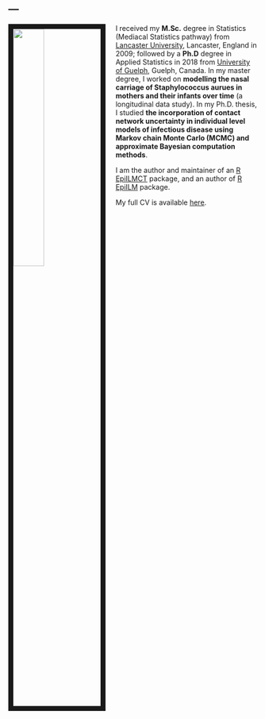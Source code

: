 ---
---

<link rel="stylesheet" href="styles.css" type="text/css">

<img src="images/waleed.jpg" style="width:35%; border:10px solid; margin-right: 20px" align="left">

I received my <strong>M.Sc.</strong> degree in Statistics (Mediacal Statistics pathway) from [Lancaster University](https://www.lancaster.ac.uk/maths/), Lancaster, England in 2009; followed by a <strong>Ph.D</strong> degree in Applied Statistics in 2018 from [University of Guelph](https://mathstat.uoguelph.ca/), Guelph, Canada. In my master degree, I worked on <strong>modelling the nasal carriage of Staphylococcus aurues in mothers and their infants over time</strong> (a longitudinal data study). In my Ph.D. thesis, I studied <strong>the incorporation of contact network uncertainty in individual level models of infectious disease using Markov chain Monte Carlo (MCMC) and approximate Bayesian computation methods</strong>.

I am the author and maintainer of an [R EpiILMCT](https://cran.r-project.org/web/packages/EpiILMCT/index.html) package, and an author of [R EpiILM](https://cran.r-project.org/web/packages/EpiILM/index.html) package. 

My full CV is available [here](files/cv_15.pdf).
